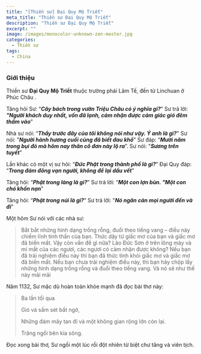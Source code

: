 ```yaml
---
title: "[Thiền sư] Đại Quy Mộ Triết"
meta_title: "Thiền sư Đại Quy Mộ Triết"
description: "Thiền sư Đại Quy Mộ Triết"
excerpt: ""
image: /images/monocolor-unknown-zen-master.jpg
categories:
  - Thiền sư
tags:
  - China
---
```


### Giới thiệu

Thiền sư **Đại Quy Mộ Triết** thuộc trường phái Lâm Tế, đến từ Linchuan ở Phúc Châu .

Tăng hỏi Sư: “**_Cây bách trong vườn Triệu Châu có ý nghĩa gì?_**”
Sư trả lời: **_"Người khách duy nhất, vốn đã lạnh, cảm nhận được cảm giác gió đêm thấm vào_**"

Nhà sư nói: “**_Thầy trước đây của tôi không nói như vậy. Ý anh là gì?_**"
Sư nói: "**_Người hành hương cuối cùng đã biết đau khổ_**"
Sư đáp: “**_Mười năm trong bụi đỏ mà hôm nay thân cô đơn này lộ ra_**”.
Sư nói: "**_Sương trên tuyết_**"

Lần khác có một vị sư hỏi: “**_Đức Phật trong thành phố là gì?_**”
Đại Quy đáp: “**_Trong đám đông vạn người, không để lại dấu vết_**”

Tăng hỏi: “**_Phật trong làng là gì?_**”
Sư trả lời: “**_Một con lợn bùn. "Một con chó khốn nạn_**"

Tăng hỏi: “**_Phật trong núi là gì?_**”
Sư trả lời: "**_Nó ngăn cản mọi người đến và đi_**"

Một hôm Sư nói với các nhà sư:

> Bắt bắt những hình dạng trống rỗng, đuổi theo tiếng vang – điều này chiếm lĩnh tinh thần của bạn.
> Thức dậy từ giấc mơ của bạn và giấc mơ đã biến mất. Vậy còn vấn đề gì nữa? Lão Đức Sơn ở trên lông mày và mí mắt của các ngươi, các ngươi có cảm nhận được không?
> Nếu bạn đã trải nghiệm điều này thì bạn đã thức tỉnh khỏi giấc mơ và giấc mơ đã biến mất.
> Nếu bạn chưa trải nghiệm điều này, thì bạn hãy chộp lấy những hình dạng trống rỗng và đuổi theo tiếng vang.
> Và nó sẽ như thế này mãi mãi

Năm 1132, Sư mặc dù hoàn toàn khỏe mạnh đã đọc bài thơ này:

> Ba lần tối qua
>
> Gió và sấm sét bất ngờ,
>
> Những đám mây tan đi và một không gian rộng lớn còn lại.
>
> Trăng ngồi bên kia sông.

Đọc xong bài thơ, Sư ngồi một lúc rồi đột nhiên từ biệt chư tăng và viên tịch.
